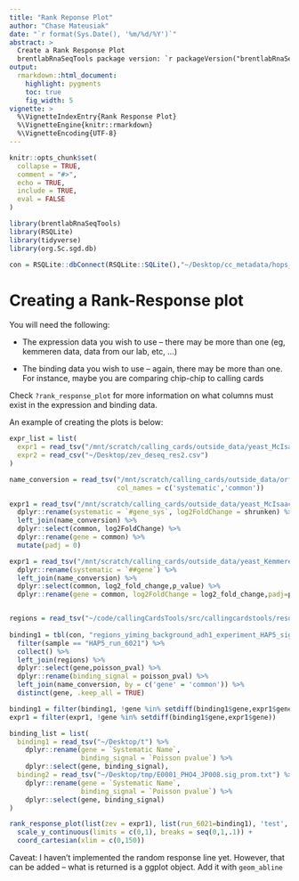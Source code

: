 ```yaml
---
title: "Rank Reponse Plot"
author: "Chase Mateusiak"
date: "`r format(Sys.Date(), '%m/%d/%Y')`"
abstract: >
  Create a Rank Response Plot
  brentlabRnaSeqTools package version: `r packageVersion("brentlabRnaSeqTools")`
output:
  rmarkdown::html_document:
    highlight: pygments
    toc: true
    fig_width: 5
vignette: >
  %\VignetteIndexEntry{Rank Response Plot}
  %\VignetteEngine{knitr::rmarkdown}
  %\VignetteEncoding{UTF-8}
---
```


```r
knitr::opts_chunk$set(
  collapse = TRUE,
  comment = "#>",
  echo = TRUE,
  include = TRUE,
  eval = FALSE
)
```


```r
library(brentlabRnaSeqTools)
library(RSQLite)
library(tidyverse)
library(org.Sc.sgd.db)

con = RSQLite::dbConnect(RSQLite::SQLite(),"~/Desktop/cc_metadata/hops_db.sqlite")
```

# Creating a Rank-Response plot

You will need the following:

 - The expression data you wish to use -- there may be more than one (eg, 
 kemmeren data, data from our lab, etc, ...)
 
 - The binding data you wish to use -- again, there may be more than one. For 
 instance, maybe you are comparing chip-chip to calling cards
 
Check `?rank_response_plot` for more information on what columns must exist 
in the expression and binding data.  

An example of creating the plots is below:

```r
expr_list = list(
  expr1 = read_tsv("/mnt/scratch/calling_cards/outside_data/yeast_McIsaac_ZEV/YDL106C.DE_15min.txt"),
  expr2 = read_csv("~/Desktop/zev_deseq_res2.csv")
)

name_conversion = read_tsv("/mnt/scratch/calling_cards/outside_data/orf_name_conversion.tab",
                           col_names = c('systematic','common'))

expr1 = read_tsv("/mnt/scratch/calling_cards/outside_data/yeast_McIsaac_ZEV/YOR358W.DE_15min.txt") %>%
  dplyr::rename(systematic = `#gene_sys`, log2FoldChange = shrunken) %>%
  left_join(name_conversion) %>%
  dplyr::select(common, log2FoldChange) %>%
  dplyr::rename(gene = common) %>%
  mutate(padj = 0)

expr1 = read_tsv("/mnt/scratch/calling_cards/outside_data/yeast_Kemmeren_KO/YOR358W.DE.txt") %>%
  dplyr::rename(systematic = `##gene`) %>%
  left_join(name_conversion) %>%
  dplyr::select(common, log2_fold_change,p_value) %>%
  dplyr::rename(gene = common, log2FoldChange = log2_fold_change,padj=p_value)


regions = read_tsv("~/code/callingCardsTools/src/callingcardstools/resources/yeast/orf_coding_all_R61-1-1_20080606.promoter_-700bpto0bp_with_ucsc_seqnames_common_names_coord_corrected.bed", col_names = c('chr', 'start', 'stop', 'gene','score','strand'))
  
binding1 = tbl(con, "regions_yiming_background_adh1_experiment_HAP5_sig") %>%
  filter(sample == "HAP5_run_6021") %>%
  collect() %>%
  left_join(regions) %>%
  dplyr::select(gene,poisson_pval) %>%
  dplyr::rename(binding_signal = poisson_pval) %>%
  left_join(name_conversion, by = c('gene' = 'common')) %>%
  distinct(gene, .keep_all = TRUE)

binding1 = filter(binding1, !gene %in% setdiff(binding1$gene,expr1$gene))
expr1 = filter(expr1, !gene %in% setdiff(binding1$gene,expr1$gene))

binding_list = list(
  binding1 = read_tsv("~/Desktop/t") %>%
    dplyr::rename(gene = `Systematic Name`,
                  binding_signal = `Poisson pvalue`) %>%
    dplyr::select(gene, binding_signal),
  binding2 = read_tsv("~/Desktop/tmp/E0001_PHO4_JP008.sig_prom.txt") %>%
    dplyr::rename(gene = `Systematic Name`,
                  binding_signal = `Poisson pvalue`) %>%
    dplyr::select(gene, binding_signal)
)

rank_response_plot(list(zev = expr1), list(run_6021=binding1), 'test', lfc_thres = 0, padj_thres = .05) +
  scale_y_continuous(limits = c(0,1), breaks = seq(0,1,.1)) +
  coord_cartesian(xlim = c(0,150))
```

Caveat: I haven't implemented the random response line yet. However, that 
can be added -- what is returned is a ggplot object. Add it with `geom_abline`
